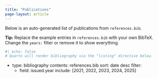 ```yaml
---
title: "Publications"
page-layout: article
---
```


Below is an auto-generated list of publications from `references.bib`.

::: {.callout-note}
**Tip:** Replace the example entries in `references.bib` with your own BibTeX.  
Change the `years:` filter or remove it to show everything.
:::

```{=html}
<!-- Quarto "listing" for bibliography -->
```
::: {#pubs}
:::
:::{.publist}
:::
```r
#| echo: false
# Quarto will render bibliography via the "listing" directive below.
```
::: {.listings}
- type: bibliography
  contents: references.bib
  sort: date desc
  filter:
    - field: issued.year
      include: [2021, 2022, 2023, 2024, 2025]
:::